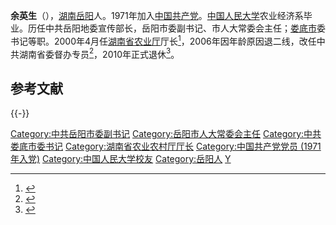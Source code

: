 '''余英生'''（{{bd|1945年|11月||catIdx=Y余}}），[[湖南|湖南]][[岳阳|岳阳]]人。1971年加入[[中国共产党|中国共产党]]。[[中国人民大学|中国人民大学]]农业经济系毕业。历任中共岳阳地委宣传部长，岳阳市委副书记、市人大常委会主任；[[娄底市|娄底市]]委书记等职。2000年4月任[[湖南省农业厅|湖南省农业厅]]厅长<ref>{{Cite web |url=http://hn.rednet.cn/c/2003/03/29/404229.htm |title=存档副本 |accessdate=2012-02-14 |archive-date=2016-03-04 |archive-url=https://web.archive.org/web/20160304201214/http://hn.rednet.cn/c/2003/03/29/404229.htm |dead-url=no }}</ref>，2006年因年龄原因退二线，改任中共湖南省委督办专员<ref>{{Cite web |url=http://news.qq.com/a/20060401/000170.htm |title=存档副本 |accessdate=2012-02-14 |archive-date=2017-04-01 |archive-url=https://web.archive.org/web/20170401144716/http://news.qq.com/a/20060401/000170.htm |dead-url=no }}</ref>，2010年正式退休<ref>{{Cite web |url=http://china.rednet.cn/c/2010/05/27/1967454.htm |title=存档副本 |accessdate=2012-02-14 |archive-date=2017-04-01 |archive-url=https://web.archive.org/web/20170401144456/http://china.rednet.cn/c/2010/05/27/1967454.htm |dead-url=no }}</ref>。

==参考文献==
{{Reflist|2}}

{{-}}
{{start box}}
{{s-gov}}
{{s-before|[[于来山|于来山]]}}
{{s-title|[[湖南省农业厅|湖南省农业厅]]厅长|2000年4月—2006年3月}}
{{s-after|[[程海波|程海波]]}}
{{s-before|[[刘钢夫|刘钢夫]]}}
{{s-title|[[岳阳市人民代表大会常务委员会|岳阳市人民代表大会常务委员会]]主任|1993年1月—1995年4月}}
{{s-after|[[刘泗元|刘泗元]]}}
{{s-ppo}}
{{s-before|地级市首任}}
{{s-title|[[中国共产党娄底市委员会|中国共产党娄底市委员会]]书记|1999年7月—2000年4月}}
{{s-after|[[蔡力峰|蔡力峰]]}}
{{s-before|[[曹志斌|曹志斌]]}}
{{s-title|[[中国共产党娄底地区委员会|中国共产党娄底地区委员会]]书记|1995年4月—1999年7月}}
{{s-after|撤地设市}}
{{s-before|[[熊楚剑|熊楚剑]]}}
{{s-title|[[中国共产党岳阳地区委员会|中国共产党岳阳地区委员会]]宣传部部长|1983年10月—1985年4月}}
{{s-after|[[刘冠群|刘冠群]]}}
{{end box}}
{{中华人民共和国湖南省岳阳市正职领导人}}
{{中华人民共和国湖南省娄底市正职领导人}}
{{中华人民共和国官员小作品}}
{{DEFAULTSORT:Y}}
[[Category:中共岳阳市委副书记|Category:中共岳阳市委副书记]]
[[Category:岳阳市人大常委会主任|Category:岳阳市人大常委会主任]]
[[Category:中共娄底市委书记|Category:中共娄底市委书记]]
[[Category:湖南省农业农村厅厅长|Category:湖南省农业农村厅厅长]]
[[Category:中国共产党党员_(1971年入党)|Category:中国共产党党员 (1971年入党)]]
[[Category:中国人民大学校友|Category:中国人民大学校友]]
[[Category:岳阳人|Category:岳阳人]]
[[Category:余姓|Y]]